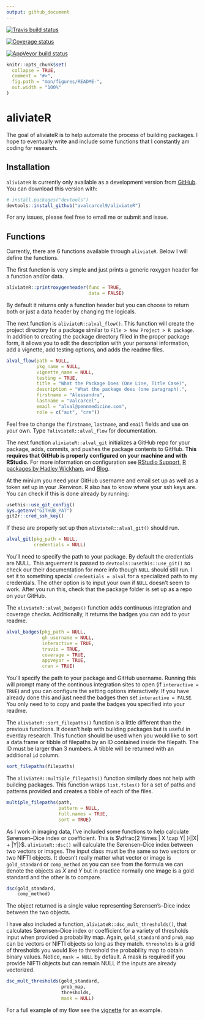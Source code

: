 ```yaml
---
output: github_document
---
```


[![Travis build status](https://travis-ci.org/avalcarcel9/aliviateR.svg?branch=master)](https://travis-ci.org/avalcarcel9/aliviateR)
 
[![Coverage status](https://codecov.io/gh/avalcarcel9/aliviateR/branch/master/graph/badge.svg)](https://codecov.io/github/avalcarcel9/aliviateR?branch=master)

[![AppVeyor build status](https://ci.appveyor.com/api/projects/status/github/avalcarcel9/aliviateR?branch=master&svg=true)](https://ci.appveyor.com/project/avalcarcel9/aliviateR)

<!-- README.md is generated from README.Rmd. Please edit that file -->

```r
knitr::opts_chunk$set(
  collapse = TRUE,
  comment = "#>",
  fig.path = "man/figures/README-",
  out.width = "100%"
)
```
# aliviateR

The goal of aliviateR is to help automate the process of building packages. I hope to eventually write and include some functions that I constantly am coding for research.

## Installation

`aliviateR` is currently only available as a development version from [GitHub](https://github.com/). You can download this version with:

``` r
# install.packages("devtools")
devtools::install_github("avalcarcel9/aliviateR")
```

For any issues, please feel free to email me or submit and issue.

## Functions

Currently, there are 6 functions available through `aliviateR`. Below I will define the functions.

The first function is very simple and just prints a generic roxygen header for a function and/or data.

```r
aliviateR::printroxygenheader(func = TRUE,
                              data = FALSE)
```

By default it returns only a function header but you can choose to return both or just a data header by changing the logicals.

The next function is `aliviateR::alval_flow()`. This function will create the project directory for a package similar to `File > New Project > R package `. In addition to creating the package directory filled in the proper package form, it allows you to edit the description with your personal information, add a vignette, add testing options, and adds the readme files.

```r
alval_flow(path = NULL, 
           pkg_name = NULL, 
           vignette_name = NULL,
           testing = TRUE, 
           title = "What the Package Does (One Line, Title Case)",
           description = "What the package does (one paragraph).",
           firstname = "Alessandra", 
           lastname = "Valcarcel",
           email = "alval@pennmedicine.com", 
           role = c("aut", "cre"))
```

Feel free to change the `firstname`, `lastname`, and `email` fields and use on your own. Type `?aliviateR::alval_flow` for documentation.

The next function `aliviateR::alval_git` initializes a GitHub repo for your package, adds, commits, and pushes the package contents to GitHub. __This requires that GitHub is properly configured on your machine and with RStudio.__ For more information on configuration see [RStudio Support](https://support.rstudio.com/hc/en-us/articles/200532077-Version-Control-with-Git-and-SVN), [R packages by Hadley Wickham](http://r-pkgs.had.co.nz/git.html), and [Blog](http://happygitwithr.com/rstudio-git-github.html).

At the minium you need your GitHub username and email set up as well as a token set up in your .Renviron. R also has to know where your ssh keys are. You can check if this is done already by running:

```r
usethis::use_git_config()
Sys.getenv("GITHUB_PAT")
git2r::cred_ssh_key()
```

If these are properly set up then `aliviateR::alval_git()` should run.

```r
alval_git(pkg_path = NULL, 
          credentials = NULL)
```

You'll need to specify the path to your package. By default the credentials are NULL. This arguement is passed to `devtools::usethis::use_git()` so check our their documentation for more info though `NULL` should still run. I set it to something special `credentials = alval` for a specialized path to my credentials. The other option is to input your own if `NULL` doesn't seem to work. After you run this, check that the package folder is set up as a repo on your GitHub.

The `aliviateR::alval_badges()` function adds continuous integration and coverage checks. Additionally, it returns the badges you can add to your readme.

```r
alval_badges(pkg_path = NULL, 
             gh_username = NULL, 
             interactive = TRUE,
             travis = TRUE,
             coverage = TRUE, 
             appveyor = TRUE,
             cran = TRUE)
```

You'll specify the path to your package and GitHub username. Running this will prompt many of the continous integration sites to open (if `interactive = TRUE`) and you can configure the setting options interactively. If you have already done this and just need the badges then set `interactive = FALSE`. You only need to to copy and paste the badges you specified into your readme. 

The `aliviateR::sort_filepaths()` function is a little different than the previous functions. It doesn't help with building packages but is useful in everday research. This function should be used when you would like to sort a data.frame or tibble of filepaths by an ID contained inside the filepath. The ID must be larger than 3 numbers. A tibble will be returned with an additional `id` column.


```r
sort_filepaths(filepaths)
```

The `aliviateR::multiple_filepaths()` function similarly does not help with building packages. This function wraps `list.files()` for a set of paths and patterns provided and creates a tibble of each of the files.

```r
multiple_filepaths(path, 
                   pattern = NULL, 
                   full.names = TRUE, 
                   sort = TRUE)
```

As I work in imaging data, I've included some functions to help calculate Sørensen–Dice index or coefficient. This is $\dfrac{2 \times | X \cap Y| }{|X| + |Y|}$. `aliviateR::dsc()` will calculate the Sørensen–Dice index between two vectors or images. The input class must be the same so two vectors or two NIFTI objects. It doesn't really matter what vector or image is `gold_standard` or `comp_method` as you can see from the formula we can denote the objects as $X$ and $Y$ but in practice normally one image is a gold standard and the other is to compare.

```r
dsc(gold_standard, 
    comp_method)
```

The object returned is a single value representing Sørensen's–Dice index between the two objects.

I have also included a function, `aliviateR::dsc_mult_thresholds()`, that calculates Sørensen–Dice index or coefficient for a variety of thresholds input when provided a probability map. Again, `gold_standard` and `prob_map` can be vectors or NIFTI objects so long as they match. `thresholds` is a grid of thresholds you would like to threshold the probability map to obtain binary values. Notice, `mask = NULL` by default. A mask is required if you provide NIFTI objects but can remain NULL if the inputs are already vectorized.

```r
dsc_mult_thresholds(gold_standard, 
                    prob_map, 
                    thresholds, 
                    mask = NULL)
```

For a full example of my flow see the [vignette](https://github.com/avalcarcel9/aliviateR/blob/master/vignettes/vignette.Rmd) for an example.

